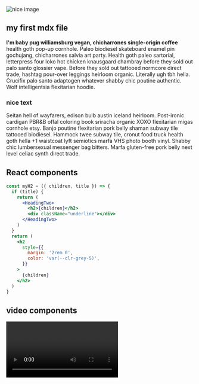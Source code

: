 
<section className="mdx-page">

<div className="mdx-img">

![nice image](../assets/gatsby-1.png)

</div>

## my first mdx file

**I'm baby pug williamsburg vegan, chicharrones single-origin coffee**
health goth pop-up cornhole. Paleo biodiesel skateboard enamel pin gochujang, chicharrones salvia art party. Health goth paleo sartorial, letterpress four loko hot chicken knausgaard chambray before they sold out palo santo glossier vape. Before they sold out tattooed normcore direct trade, hashtag pour-over leggings heirloom organic. Literally ugh tbh hella. Crucifix palo santo adaptogen whatever shabby chic poutine authentic. Wolf intelligentsia flexitarian hoodie.

<div className="nice-text">
  <h3>nice text</h3>
  <FiInfo className="nice-text-icon" />

Seitan hell of wayfarers, edison bulb austin iceland heirloom. Post-ironic
cardigan PBR&B offal coloring book sriracha organic XOXO flexitarian migas
cornhole etsy. Banjo poutine flexitarian pork belly shaman subway tile
tattooed biodiesel. Hammock twee subway tile, cronut food truck health goth
hella +1 waistcoat lyft semiotics marfa VHS photo booth vinyl. Shabby chic
lumbersexual messenger bag bitters. Marfa gluten-free pork belly next level
celiac synth direct trade.

</div>

<h2>React components</h2>
<Counter />

```jsx
const myH2 = ({ children, title }) => {
  if (title) {
    return (
      <HeadingTwo>
        <h2>{children}</h2>
        <div className="underline"></div>
      </HeadingTwo>
    )
  }
  return (
    <h2
      style={{
        margin: '2rem 0',
        color: 'var(--clr-grey-5)',
      }}
    >
      {children}
    </h2>
  )
}
```

<LikeButton />
<h2>video components</h2>
<RegVideo />
<Video />

<h2>regular h2</h2>
<h2 title="true">title h2</h2>
<h4>test H4</h4>

`console.log('hello there')`

<h4> blockquote element</h4>

<blockquote display="default">

Seitan hell of wayfarers, edison bulb austin iceland heirloom. Post-ironic
cardigan PBR&B offal coloring book sriracha organic XOXO flexitarian migas
cornhole etsy.

</blockquote>

<blockquote display="info">

Seitan hell of wayfarers, edison bulb austin iceland heirloom. Post-ironic
cardigan PBR&B offal coloring book sriracha organic XOXO flexitarian migas
cornhole etsy.

</blockquote>

<blockquote display="warning">

Seitan hell of wayfarers, edison bulb austin iceland heirloom. Post-ironic
cardigan PBR&B offal coloring book sriracha organic XOXO flexitarian migas
cornhole etsy.

</blockquote>

<blockquote >

Seitan hell of wayfarers, edison bulb austin iceland heirloom. Post-ironic
cardigan PBR&B offal coloring book sriracha organic XOXO flexitarian migas
cornhole etsy. Banjo poutine flexitarian pork belly shaman subway tile
tattooed biodiesel. Hammock twee subway tile, cronut food truck health goth
hella +1 waistcoat lyft semiotics marfa VHS photo booth vinyl. Shabby chic
lumbersexual messenger bag bitters. Marfa gluten-free pork belly next level
celiac synth direct trade.

</blockquote>

#### Javascript

```js
// comments
const name = 'john'
const channel = 'coding addict'

function featuredProducts(data) {
  return data.filter(item => {
    return item.featured === true
  })
}
featuredProducts()
```

#### JSX

```jsx
import React from 'react'

const Counter = () => {
  const [count, setCount] = React.useState(0)
  return (
    <section className="counter">
      <h4>show some love to MDX</h4>
      <h4>likes {count}</h4>
      <button className="btn btn-danger" onClick={() => setCount(count + 1)}>
        i like mdx
      </button>
    </section>
  )
}
export default Counter
```

#### HTML

```html
<h1>hello world</h1>
<p class="random">random text</p>
<section class="contact">
  <div class="title">
    <h1>contact us</h1>
  </div>
</section>
```

#### CSS

```css
max-width: 500px;
border-radius: var(--radius);
padding: 1rem 1.5rem;
background: var(--clr-grey-10);
text-align: center;
```

<Link to="/posts" className="btn center-btn">
  all posts
</Link>

</section>
